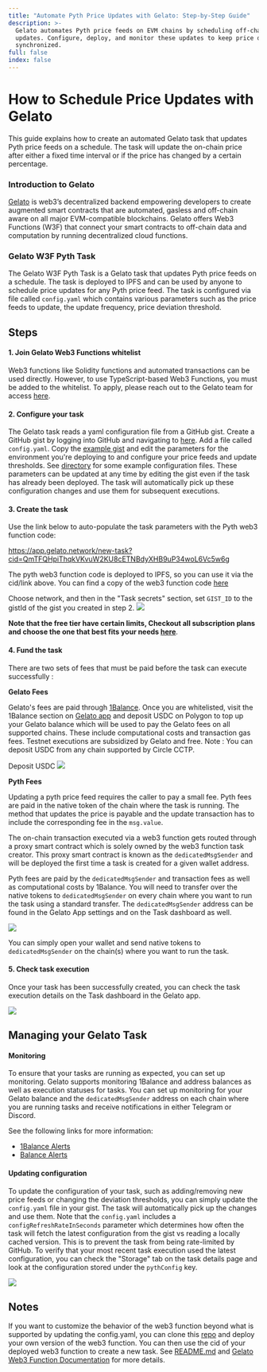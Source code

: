 ```yaml
---
title: "Automate Pyth Price Updates with Gelato: Step-by-Step Guide"
description: >-
  Gelato automates Pyth price feeds on EVM chains by scheduling off-chain
  updates. Configure, deploy, and monitor these updates to keep price data
  synchronized.
full: false
index: false
---
```


# How to Schedule Price Updates with Gelato

This guide explains how to create an automated Gelato task that updates Pyth price feeds on a schedule. The task will
update the on-chain price after either a fixed time interval or if the price has changed by a certain percentage.

### Introduction to Gelato

[Gelato](https://www.gelato.network/) is web3’s decentralized backend empowering developers to create augmented smart contracts that are automated,
gasless and off-chain aware on all major EVM-compatible blockchains. Gelato offers Web3 Functions (W3F) that connect your
smart contracts to off-chain data and computation by running decentralized cloud functions.

### Gelato W3F Pyth Task

The Gelato W3F Pyth Task is a Gelato task that updates Pyth price feeds on a schedule.
The task is deployed to IPFS and can be used by anyone to schedule price updates for any Pyth price feed.
The task is configured via file called `config.yaml` which contains various parameters such as the price
feeds to update, the update frequency, price deviation threshold.

## Steps

#### 1. Join Gelato Web3 Functions whitelist

Web3 functions like Solidity functions and automated transactions can be used directly. However, to use TypeScript-based Web3 Functions, you must be added to the whitelist.
To apply, please reach out to the Gelato team for access [here](https://discord.com/invite/ApbA39BKyJ).

#### 2. Configure your task

[//]: # "TODO: redirect this to pyth fork of repo)"

The Gelato task reads a yaml configuration file from a GitHub gist.
Create a GitHub gist by logging into GitHub and navigating to [here](https://gist.github.com/). Add a file called `config.yaml`.
Copy the [example gist](https://gist.github.com/swimricky/18b2a5ad9c1a605f1cf5c19ac1d2f1d9) and edit the parameters for
the environment you're deploying to and configure your price feeds and update thresholds. See
[directory](https://github.com/pyth-network/w3f-pyth-poc-v2/tree/master/web3-functions/pyth-oracle-w3f-priceIds) for
some example configuration files. These parameters can be updated at any time by editing the gist even if the task has
already been deployed. The task will automatically pick up these configuration changes and use them for subsequent executions.

#### 3. Create the task

Use the link below to auto-populate the task parameters with the Pyth web3 function code:

https://app.gelato.network/new-task?cid=QmTFQHpiThqkVKvuW2KU8cETNBdyXHB9uP34woL6Vc5w6g

The pyth web3 function code is deployed to IPFS, so you can use it via the cid/link above.
You can find a copy of the web3 function code [here](https://github.com/pyth-network/w3f-pyth-poc-v2/tree/master/web3-functions/pyth-oracle-w3f-priceIds)

Choose network, and then in the "Task secrets" section, set `GIST_ID` to the gistId of the gist you created in step 2.
![](./assets/guides/gelato/task-creation-gist-id.png)

**Note that the free tier have certain limits, Checkout all subscription plans and choose the one that best fits your needs [here](https://app.gelato.network/1balance/subscriptions/functions?networkGroup=mainnets&type=monthly)**.

#### 4. Fund the task

There are two sets of fees that must be paid before the task can execute successfully :

**Gelato Fees**

Gelato's fees are paid through [1Balance](https://docs.gelato.network/web3-services/1balance). Once you are
whitelisted, visit the 1Balance section on [Gelato app](https://app.gelato.network/1balance) and deposit USDC on Polygon to top up
your Gelato balance which will be used to pay the Gelato fees on all supported chains. These include computational costs
and transaction gas fees. Testnet executions are subsidized by Gelato and free.
Note : You can deposit USDC from any chain supported by Circle CCTP.

Deposit USDC
![](./assets/guides/gelato/deposit-usdc.png)

**Pyth Fees**

Updating a pyth price feed requires the caller to pay a small fee. Pyth fees are paid in the native token of the chain
where the task is running. The method that updates the price is payable and the update transaction has to include the
corresponding fee in the `msg.value`.

The on-chain transaction executed via a web3 function gets routed through a proxy smart contract
which is solely owned by the web3 function task creator. This proxy smart contract is known as the `dedicatedMsgSender`
and will be deployed the first time a task is created for a given wallet address.

Pyth fees are paid by the `dedicatedMsgSender` and transaction fees as well as computational costs by 1Balance.
You will need to transfer over the native tokens to `dedicatedMsgSender` on every chain where you want to run
the task using a standard transfer. The `dedicatedMsgSender` address can be found in the Gelato App settings and on the Task dashboard as well.

![](./assets/guides/gelato/dedicated-msg-sender.png)

You can simply open your wallet and send native tokens to `dedicatedMsgSender` on the chain(s) where you want to run the
task.

#### 5. Check task execution

Once your task has been successfully created, you can check the task execution details on the Task dashboard in the Gelato app.

![](./assets/guides/gelato/task-execution.png)

## Managing your Gelato Task

#### Monitoring

To ensure that your tasks are running as expected, you can set up monitoring. Gelato supports monitoring 1Balance and
address balances as well as execution statuses for tasks. You can set up monitoring for your Gelato balance and
the `dedicatedMsgSender` address on each chain where you are running tasks and receive notifications in either
Telegram or Discord.

See the following links for more information:

- [1Balance Alerts](https://docs.gelato.network/web3-services/1balance/1balance-alerts)
- [Balance Alerts](https://docs.gelato.network/web3-services/web3-functions/analytics-and-monitoring)

#### Updating configuration

To update the configuration of your task, such as adding/removing new price feeds or changing the deviation thresholds,
you can simply update the `config.yaml` file in your gist. The task will automatically pick up the changes and use them.
Note that the `config.yaml` includes a `configRefreshRateInSeconds` parameter which determines how often the task will
fetch the latest configuration from the gist vs reading a locally cached version. This is to prevent the task from being
rate-limited by GitHub. To verify that your most recent task execution used the latest configuration, you can check the
"Storage" tab on the task details page and look at the configuration stored under the `pythConfig` key.

![](./assets/guides/gelato/storage-pyth-config.png)

## Notes

If you want to customize the behavior of the web3 function beyond what is supported by updating the config.yaml, you can
clone this [repo](https://github.com/pyth-network/w3f-pyth-poc-v2) and deploy your own version of the web3 function.
You can then use the cid of your deployed web3 function to create a new task. See [README.md](https://github.com/pyth-network/w3f-pyth-poc-v2/tree/master/web3-functions/pyth-oracle-w3f-priceIds/README.md) and
[Gelato Web3 Function Documentation](https://docs.gelato.network/web3-services/web3-functions) for more details.

